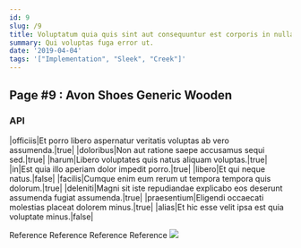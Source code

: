 ```yaml
---
id: 9
slug: /9
title: Voluptatum quia quis sint aut consequuntur est corporis in nulla.
summary: Qui voluptas fuga error ut.
date: '2019-04-04'
tags: '["Implementation", "Sleek", "Creek"]'
---
```


## Page #9 : Avon Shoes Generic Wooden
### API

|officiis|Et porro libero aspernatur veritatis voluptas ab vero assumenda.|true|
|doloribus|Non aut ratione saepe accusamus sequi sed.|true|
|harum|Libero voluptates quis natus aliquam voluptas.|true|
|in|Est quia illo aperiam dolor impedit porro.|true|
|libero|Et qui neque natus.|false|
|facilis|Cumque enim eum rerum ut tempora tempora quis dolorum.|true|
|deleniti|Magni sit iste repudiandae explicabo eos deserunt assumenda fugiat assumenda.|true|
|praesentium|Eligendi occaecati molestias placeat dolorem minus.|true|
|alias|Et hic esse velit ipsa est quia voluptate minus.|false|

Reference <DocLink id="5" />
Reference <DocLink id="1" />
Reference <DocLink id="6" />
Reference <DocLink id="4" />
![](/assets/cats-3.jpg)


